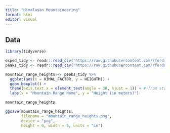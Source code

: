 ```yaml
---
title: "Himalayan Mountaineering"
format: html
editor: visual
---
```


## Data

```r
library(tidyverse)

exped_tidy <- readr::read_csv('https://raw.githubusercontent.com/rfordatascience/tidytuesday/main/data/2025/2025-01-21/exped_tidy.csv')
peaks_tidy <- readr::read_csv('https://raw.githubusercontent.com/rfordatascience/tidytuesday/main/data/2025/2025-01-21/peaks_tidy.csv')
```

```r
mountain_range_heights <- peaks_tidy %>% 
  ggplot(aes(x = HIMAL_FACTOR, y = HEIGHTM)) + 
  geom_boxplot() +
  theme(axis.text.x = element_text(angle = 30, hjust = 1)) + # from stackoverflow
  labs(x = "Mountain Range Name", y = "Height (in meters)")

mountain_range_heights
```

```r
ggsave(mountain_range_heights, 
       filename = "mountain_range_heights.png",
       device = "png",
       height = 6, width = 5, units = "in")
```
